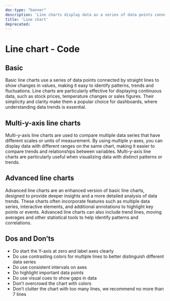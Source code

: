 ```yaml
---
doc-type: "banner"
description: 'Line charts display data as a series of data points connected by straight line segments. Line charts are commonly used to visualize trends over time or compare two variables. We typically use line charts to visualize continuous data.'
title: 'Line chart'
deprecated:
---
```



# Line chart - Code

## Basic

Basic line charts use a series of data points connected by straight lines to show changes in values, making it easy to identify patterns, trends and fluctuations. Line charts are particularly effective for displaying continuous data, such as stock prices, temperature changes or sales figures. Their simplicity and clarity make them a popular choice for dashboards, where understanding data trends is essential.

<EchartsLineSimplePlayground height="40rem" />

## Multi-y-axis line charts

Multi-y-axis line charts are used to compare multiple data series that have different scales or units of measurement. By using multiple y-axes, you can display data with different ranges on the same chart, making it easier to compare trends and relationships between variables. Multi-y-axis line charts are particularly useful when visualizing data with distinct patterns or trends.

<EchartsLineMultipleYAxisPlayground height="40rem" />

## Advanced line charts

Advanced line charts are an enhanced version of basic line charts, designed to provide deeper insights and a more detailed analysis of data trends. These charts often incorporate features such as multiple data series, interactive elements, and additional annotations to highlight key points or events. Advanced line charts can also include trend lines, moving averages and other statistical tools to help identify patterns and correlations.

<EchartsLineAdvancedPlayground height="40rem" />

## Dos and Don’ts

- Do start the Y-axis at zero and label axes clearly
- Do use contrasting colors for multiple lines to better distinguish different data series
- Do use consistent intervals on axes
- Do highlight important data points
- Do use visual cues to show gaps in data
- Don’t overcrowd the chart with colors
- Don’t clutter the chart with too many lines, we recommend no more than 7 lines

